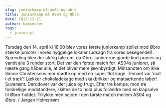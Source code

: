 ```yaml
---
slug: juniorkamp-ml-as04-og-obro
title: Juniorkamp ml AS04 og Øbro
date: 2012-12-11
author: kimsecher
tags:
  - juniornyt
---
```

Torsdag den 14. april kl 18.00 blev vores første juniorkamp spillet mod Øbro stærke juniorer i vores hyggelige lokaler (udsagn fra vores besøgende!). Spænding blev der aldrig tale om, da Øbro-juniorerne gjorde kort proces og vandt alle 3 runder stort. Det var den første match for  AS04s juniorer, så næste gang håber alle, at det bliver mere jævnbyrdigt.
Minsandten om ikke Simon Christensens mor mødte op med en super flot kage. Temaet var ’mat i et træk’! Lækker chokoladekage med skakbrikker og matsættende løber! Suverænt. Derudover var der juice og frugt.
Efter tre kampe, mod tre forskellige modstandere, skiltes de to hold plus forældre med en klapsalve til Øbro-holdet. Tillykke med sejren i den første match mellem AS04 og Øbro.
/ Jørgen Holmstrøm
